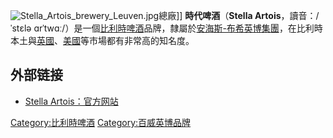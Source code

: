 {{noteTA|zh-hk:勒芬;zh-tw:魯汶;}}

{{Infobox beverage
| name         = Stella Artois<br/>時代啤酒
| image        = Stella Artois chalice filled.jpg
| caption      = 
| type         = [[釀酒|釀酒]]
| abv          = 4.8 至 5.2%
| style         = [[皮爾森歐克|皮爾森歐克]]<ref name="ABInDev Stella Artois">{{cite web|url=https://beerandbrewing.com/dictionary/AQlOEuNJlB/|last=McFarland|first=Ben|title=Stella Artois|work=Craft Beer and Brewing|accessdate=July 2, 2019|archive-url=https://web.archive.org/web/20190702224236/https://beerandbrewing.com/dictionary/AQlOEuNJlB/|archive-date=2019-07-02|dead-url=yes}}</ref><ref>{{cite web|url=http://www.beerhunter.com/documents/19133-000225.html|last=Jackson|first=Michael|date=July 30, 1999|title=Belgium's Great Beers|work=[[Beer_Hunter|Beer Hunter]]|accessdate=July 2, 2019|archive-url=https://web.archive.org/web/20190724035342/http://www.beerhunter.com/documents/19133-000225.html|archive-date=2019-07-24|dead-url=yes}}</ref>
| manufacturer = [[安海斯-布希英博集團|安海斯-布希英博集團]]
| distributor  =
| origin       = {{flag|Belgium}}[[魯汶|魯汶]]
| introduced   = 1926
| ingredients = {{le|薩茲啤酒花|Saaz hops}}<ref>{{cite web|title=Stella Artois|url=https://www.waitrose.com/ecom/products/stella-artois/590294-83666-83667|website=www.waitrose.com|accessdate=2 February 2018|archive-url=https://web.archive.org/web/20180203064113/https://www.waitrose.com/ecom/products/stella-artois/590294-83666-83667|archive-date=2018-02-03|dead-url=yes}}</ref>、[[麦芽|麦芽]]、[[玉米|玉米]]、[[酵母|酵母]]、[[水|水]]
| website      = http://stellaartois.com
}}
[[File:Stella_Artois_brewery_Leuven.jpg|right]]總廠]]
'''時代啤酒'''（'''Stella Artois '''，讀音：/ˈstɛlə ɑrˈtwɑː/）是一個[[比利時|比利時]][[啤酒|啤酒]]品牌，隸屬於[[安海斯-布希英博集團|安海斯-布希英博集團]]，在比利時本土與[[英國|英國]]、[[美國|美國]]等市場都有非常高的知名度。

==外部链接==
* [http://www.stella-artois.com Stella Artois：官方网站] {{Wayback|url=http://www.stella-artois.com/ |date=20050909083411 }}
{{Food-company-stub}}

[[Category:比利時啤酒|Category:比利時啤酒]]
[[Category:百威英博品牌|Category:百威英博品牌]]